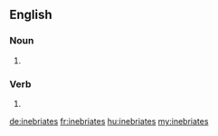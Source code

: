 ==English==

===Noun===
{{head|en|plural}}

# {{plural of|inebriate|lang=en|nocat=1}}

===Verb===
{{head|en}}

# {{en-third-person singular of|inebriate}}

[[de:inebriates]]
[[fr:inebriates]]
[[hu:inebriates]]
[[my:inebriates]]